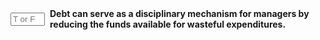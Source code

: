 ::: {.question-block}

<form onsubmit="event.preventDefault(); checkAnswerBox('module9_tf_q27','T')" style="display: flex; align-items: center; gap: 8px;">
  <input type="text" id="module9_tf_q27" name="module9_tf_q27" maxlength="1" placeholder="T or F" style="width: 55px;" data-correct-answer="T" /> 
  <label for="module9_tf_q27"><strong>Debt can serve as a disciplinary mechanism for managers by reducing the funds available for wasteful expenditures.</strong></label>
</form>

<div id="feedback-module9_tf_q27" class="feedback" data-status="" style="display:none;">
TRUE. Debt payments reduce free cash flow, forcing managers to focus on value-creating activities instead of discretionary or inefficient spending.
</div>

:::

